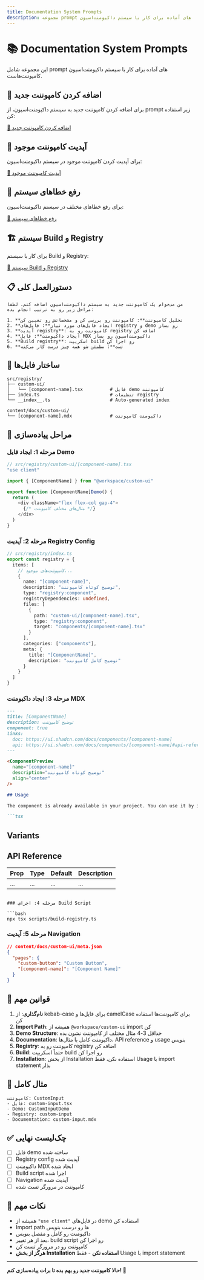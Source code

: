 ```yaml
---
title: Documentation System Prompts
description: مجموعه prompt های آماده برای کار با سیستم داکیومنت‌اسیون
---
```


# 📚 Documentation System Prompts

این مجموعه شامل prompt های آماده برای کار با سیستم داکیومنت‌اسیون کامپوننت‌هاست.

## 🚀 اضافه کردن کامپوننت جدید

برای اضافه کردن کامپوننت جدید به سیستم داکیومنت‌اسیون، از prompt زیر استفاده کن:

[📁 اضافه کردن کامپوننت جدید](./add-component/)

## 🔄 آپدیت کامپوننت موجود

برای آپدیت کردن کامپوننت موجود در سیستم داکیومنت‌اسیون:

[📁 آپدیت کامپوننت موجود](./update-component/)

## 🔧 رفع خطاهای سیستم

برای رفع خطاهای مختلف در سیستم داکیومنت‌اسیون:

[📁 رفع خطاهای سیستم](./fix-errors/)

## 🏗️ سیستم Build و Registry

برای کار با سیستم Build و Registry:

[📁 سیستم Build و Registry](./build-system/)

## 📋 دستورالعمل کلی

```
من می‌خوام یک کامپوننت جدید به سیستم داکیومنت‌اسیون اضافه کنم. لطفا مراحل زیر رو به ترتیب انجام بده:

1. **تحلیل کامپوننت**: کامپوننت رو بررسی کن و مشخصاتش رو تعیین کن
2. **ایجاد فایل‌های مورد نیاز**: فایل‌های registry و demo رو بساز
3. **آپدیت registry**: کامپوننت رو به registry اضافه کن
4. **ایجاد داکیومنت**: فایل MDX داکیومنت‌اسیون رو بساز
5. **Build registry**: اسکریپت build رو اجرا کن
6. **تست**: مطمئن شو همه چیز درست کار می‌کنه
```

## 📁 ساختار فایل‌ها

```
src/registry/
├── custom-ui/
│   └── [component-name].tsx          # فایل demo کامپوننت
├── index.ts                          # تنظیمات registry
└── __index__.ts                      # Auto-generated index

content/docs/custom-ui/
└── [component-name].mdx              # داکیومنت کامپوننت
```

## 🔧 مراحل پیاده‌سازی

### مرحله 1: ایجاد فایل Demo

```typescript
// src/registry/custom-ui/[component-name].tsx
"use client"

import { [ComponentName] } from "@workspace/custom-ui"

export function [ComponentName]Demo() {
  return (
    <div className="flex flex-col gap-4">
      {/* مثال‌های مختلف کامپوننت */}
    </div>
  )
}
```

### مرحله 2: آپدیت Registry Config

```typescript
// src/registry/index.ts
export const registry = {
  items: [
    // کامپوننت‌های موجود...
    {
      name: "[component-name]",
      description: "توضیح کوتاه کامپوننت",
      type: "registry:component",
      registryDependencies: undefined,
      files: [
        {
          path: "custom-ui/[component-name].tsx",
          type: "registry:component",
          target: "components/[component-name].tsx"
        }
      ],
      categories: ["components"],
      meta: {
        title: "[ComponentName]",
        description: "توضیح کامل کامپوننت"
      }
    }
  ]
}
```

### مرحله 3: ایجاد داکیومنت MDX

```markdown
---
title: [ComponentName]
description: توضیح کامپوننت
component: true
links:
  doc: https://ui.shadcn.com/docs/components/[component-name]
  api: https://ui.shadcn.com/docs/components/[component-name]#api-reference
---

<ComponentPreview
  name="[component-name]"
  description="توضیح کوتاه کامپوننت"
  align="center"
/>

## Usage

The component is already available in your project. You can use it by importing:

```tsx
```

<ComponentSource
  name="[component-name]"
  title="components/[component-name].tsx"
/>

## Variants

<ComponentPreview
  name="[component-name]-variants"
  description="نمایش variant های مختلف"
/>

## API Reference

| Prop | Type | Default | Description |
|------|------|---------|-------------|
| ... | ... | ... | ... |
```

### مرحله 4: اجرای Build Script

```bash
npx tsx scripts/build-registry.ts
```

### مرحله 5: آپدیت Navigation

```json
// content/docs/custom-ui/meta.json
{
  "pages": {
    "custom-button": "Custom Button",
    "[component-name]": "[Component Name]"
  }
}
```

## 📝 قوانین مهم

1. **نام‌گذاری**: از kebab-case برای فایل‌ها و camelCase برای کامپوننت‌ها استفاده کن
2. **Import Path**: همیشه از `@workspace/custom-ui` import کن
3. **Demo Structure**: حداقل 3-4 مثال مختلف از کامپوننت نشون بده
4. **Documentation**: داکیومنت کامل با مثال‌ها، API reference و usage بنویس
5. **Registry**: کامپوننت رو به registry اضافه کن
6. **Build**: حتماً اسکریپت build رو اجرا کن
7. **Installation**: از بخش Installation استفاده نکن، فقط Usage با import statement بذار

## 🎯 مثال کامل

```
کامپوننت: CustomInput
- فایل: custom-input.tsx
- Demo: CustomInputDemo
- Registry: custom-input
- Documentation: custom-input.mdx
```

## ✅ چک‌لیست نهایی

- [ ] فایل demo ساخته شده
- [ ] Registry config آپدیت شده
- [ ] داکیومنت MDX ایجاد شده
- [ ] Build script اجرا شده
- [ ] Navigation آپدیت شده
- [ ] کامپوننت در مرورگر تست شده

## 🚨 نکات مهم

- همیشه از `"use client"` در فایل‌های demo استفاده کن
- Import path ها رو درست بنویس
- داکیومنت رو کامل و مفصل بنویس
- بعد از هر تغییر، build script رو اجرا کن
- کامپوننت رو در مرورگر تست کن
- **هرگز از بخش Installation استفاده نکن** - فقط Usage با import statement

---

**حالا کامپوننت جدید رو بهم بده تا برات پیاده‌سازی کنم! 🚀**
